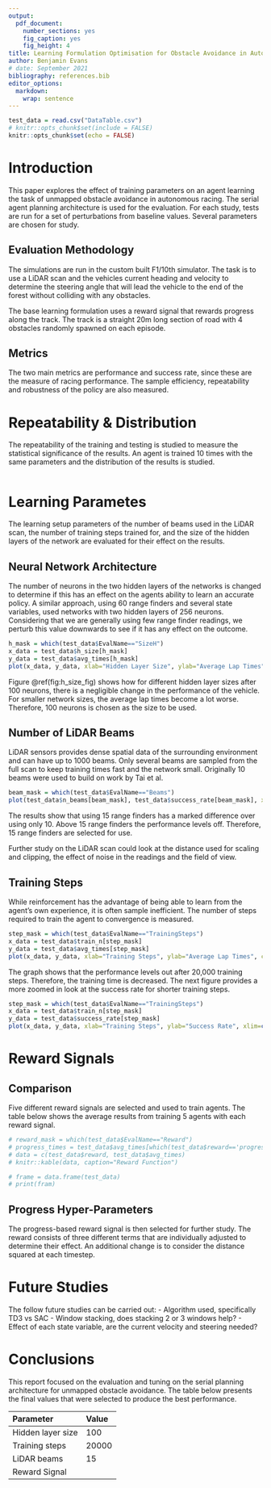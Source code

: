 ```yaml
---
output:
  pdf_document: 
    number_sections: yes
    fig_caption: yes
    fig_height: 4
title: Learning Formulation Optimisation for Obstacle Avoidance in Autonomous Racing
author: Benjamin Evans
# date: September 2021
bibliography: references.bib
editor_options: 
  markdown: 
    wrap: sentence
---
```


```r
test_data = read.csv("DataTable.csv")
# knitr::opts_chunk$set(include = FALSE)
knitr::opts_chunk$set(echo = FALSE)
```


# Introduction

This paper explores the effect of training parameters on an agent learning the task of unmapped obstacle avoidance in autonomous racing.
The serial agent planning architecture is used for the evaluation.
For each study, tests are run for a set of perturbations from baseline values.
Several parameters are chosen for study.

## Evaluation Methodology

The simulations are run in the custom built F1/10th simulator.
The task is to use a LiDAR scan and the vehicles current heading and velocity to determine the steering angle that will lead the vehicle to the end of the forest without colliding with any obstacles.

The base learning formulation uses a reward signal that rewards progress along the track.
The track is a straight 20m long section of road with 4 obstacles randomly spawned on each episode.

## Metrics

The two main metrics are performance and success rate, since these are the measure of racing performance.
The sample efficiency, repeatability and robustness of the policy are also measured.


# Repeatability & Distribution

The repeatability of the training and testing is studied to measure the statistical significance of the results.
An agent is trained 10 times with the same parameters and the distribution of the results is studied.

```r


```


# Learning Parametes

The learning setup parameters of the number of beams used in the LiDAR scan, the number of training steps trained for, and the size of the hidden layers of the network are evaluated for their effect on the results.

## Neural Network Architecture

The number of neurons in the two hidden layers of the networks is changed to determine if this has an effect on the agents ability to learn an accurate policy.
A similar approach, using 60 range finders and several state variables, used networks with two hidden layers of 256 neurons. 
<!-- @fuchs2021super. -->
Considering that we are generally using few range finder readings, we perturb this value downwards to see if it has any effect on the outcome.

```r
h_mask = which(test_data$EvalName=="SizeH")
x_data = test_data$h_size[h_mask]
y_data = test_data$avg_times[h_mask]
plot(x_data, y_data, xlab="Hidden Layer Size", ylab="Average Lap Times", col="blue", pch=16, cex=2)
```
Figure \@ref(fig:h_size_fig) shows how for different hidden layer sizes after 100 neurons, there is a negligible change in the performance of the vehicle.
For smaller network sizes, the average lap times become a lot worse.
Therefore, 100 neurons is chosen as the size to be used.

## Number of LiDAR Beams

LiDAR sensors provides dense spatial data of the surrounding environment and can have up to 1000 beams. 
Only several beams are sampled from the full scan to keep training times fast and the network small.
Originally 10 beams were used to build on work by Tai et al. 

```r
beam_mask = which(test_data$EvalName=="Beams")
plot(test_data$n_beams[beam_mask], test_data$success_rate[beam_mask], xlab="Number of Beams", ylab="Success Rate", col="red", pch=16, cex=2)
```

The results show that using 15 range finders has a marked difference over using only 10.
Above 15 range finders the performance levels off. 
Therefore, 15 range finders are selected for use.

Further study on the LiDAR scan could look at the distance used for scaling and clipping, the effect of noise in the readings and the field of view.

## Training Steps

While reinforcement has the advantage of being able to learn from the agent's own experience, it is often sample inefficient.
The number of steps required to train the agent to convergence is measured.

```r
step_mask = which(test_data$EvalName=="TrainingSteps")
x_data = test_data$train_n[step_mask]
y_data = test_data$avg_times[step_mask]
plot(x_data, y_data, xlab="Training Steps", ylab="Average Lap Times", col="blue", pch=16, cex=2)
```
The graph shows that the performance levels out after 20,000 training steps.
Therefore, the training time is decreased.
The next figure provides a more zoomed in look at the success rate for shorter training steps.

```r
step_mask = which(test_data$EvalName=="TrainingSteps")
x_data = test_data$train_n[step_mask]
y_data = test_data$success_rate[step_mask]
plot(x_data, y_data, xlab="Training Steps", ylab="Success Rate", xlim=c(0,50000), col="red", pch=16, cex=2)
```


# Reward Signals

## Comparison
Five different reward signals are selected and used to train agents.
The table below shows the average results from training 5 agents with each reward signal.

```r
# reward_mask = which(test_data$EvalName=="Reward")
# progress_times = test_data$avg_times[which(test_data$reward=='progress')]
# data = c(test_data$reward, test_data$avg_times)
# knitr::kable(data, caption="Reward Function")

# frame = data.frame(test_data)
# print(fram)
```

## Progress Hyper-Parameters

The progress-based reward signal is then selected for further study.
The reward consists of three different terms that are individually adjusted to determine their effect.
An additional change is to consider the distance squared at each timestep.

# Future Studies

The follow future studies can be carried out:
- Algorithm used, specifically TD3 vs SAC
- Window stacking, does stacking 2 or 3 windows help?
- Effect of each state variable, are the current velocity and steering needed?



# Conclusions

This report focused on the evaluation and tuning on the serial planning architecture for unmapped obstacle avoidance.
The table below presents the final values that were selected to produce the best performance.

| Parameter | Value |
|:-------|:------|
|Hidden layer size | 100 |
|Training steps | 20000 |
|LiDAR beams  | 15 |
|Reward Signal | |



<!-- # Bibliography -->
